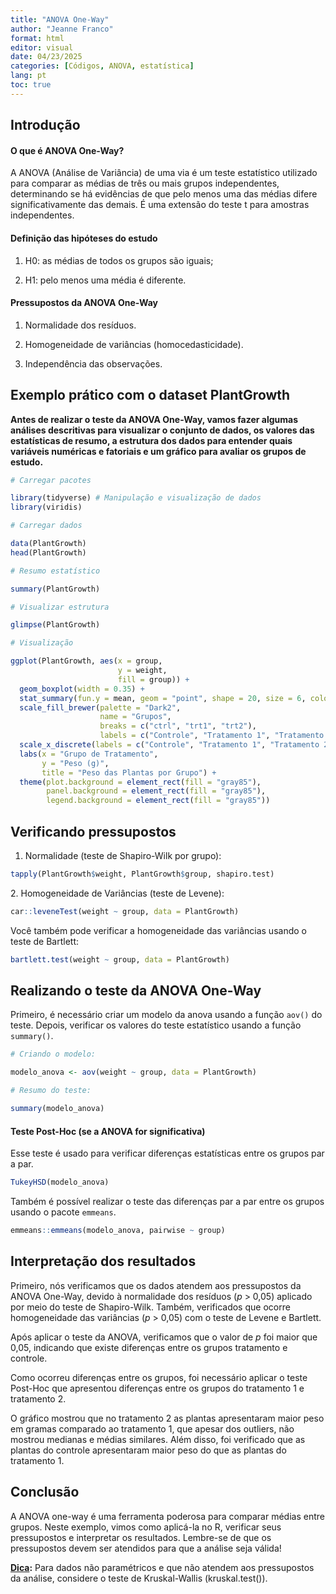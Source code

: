 ---
title: "ANOVA One-Way"
author: "Jeanne Franco"
format: html
editor: visual
date: 04/23/2025
categories: [Códigos, ANOVA, estatística]
lang: pt
toc: true
---

## Introdução

#### **O que é ANOVA One-Way?**

A ANOVA (Análise de Variância) de uma via é um teste estatístico utilizado para comparar as médias de três ou mais grupos independentes, determinando se há evidências de que pelo menos uma das médias difere significativamente das demais. É uma extensão do teste t para amostras independentes.

#### **Definição das hipóteses do estudo**

1.  H0: as médias de todos os grupos são iguais;

2.  H1: pelo menos uma média é diferente.

#### **Pressupostos da ANOVA One-Way**

1.  Normalidade dos resíduos.

2.  Homogeneidade de variâncias (homocedasticidade).

3.  Independência das observações.

## Exemplo prático com o dataset PlantGrowth

**Antes de realizar o teste da ANOVA One-Way, vamos fazer algumas análises descritivas para visualizar o conjunto de dados, os valores das estatísticas de resumo, a estrutura dos dados para entender quais variáveis numéricas e fatoriais e um gráfico para avaliar os grupos de estudo.**

```{r, message=FALSE, warning=FALSE}
# Carregar pacotes

library(tidyverse) # Manipulação e visualização de dados
library(viridis) 

# Carregar dados

data(PlantGrowth)
head(PlantGrowth)

# Resumo estatístico

summary(PlantGrowth)

# Visualizar estrutura

glimpse(PlantGrowth)

# Visualização 

ggplot(PlantGrowth, aes(x = group, 
                        y = weight, 
                        fill = group)) +
  geom_boxplot(width = 0.35) +
  stat_summary(fun.y = mean, geom = "point", shape = 20, size = 6, color = "beige", fill = "beige") +
  scale_fill_brewer(palette = "Dark2",
                    name = "Grupos",
                    breaks = c("ctrl", "trt1", "trt2"),
                    labels = c("Controle", "Tratamento 1", "Tratamento 2")) +
  scale_x_discrete(labels = c("Controle", "Tratamento 1", "Tratamento 2")) +
  labs(x = "Grupo de Tratamento",
       y = "Peso (g)",
       title = "Peso das Plantas por Grupo") +
  theme(plot.background = element_rect(fill = "gray85"),
        panel.background = element_rect(fill = "gray85"),
        legend.background = element_rect(fill = "gray85"))

```

## Verificando pressupostos

1.  Normalidade (teste de Shapiro-Wilk por grupo):

```{r, warning=FALSE, message=FALSE}
tapply(PlantGrowth$weight, PlantGrowth$group, shapiro.test)
```

2\. Homogeneidade de Variâncias (teste de Levene):

```{r warning=FALSE, message=FALSE}
car::leveneTest(weight ~ group, data = PlantGrowth)
```

Você também pode verificar a homogeneidade das variâncias usando o teste de Bartlett:

```{r warning=FALSE, message=FALSE}
bartlett.test(weight ~ group, data = PlantGrowth)
```

## Realizando o teste da ANOVA One-Way

Primeiro, é necessário criar um modelo da anova usando a função `aov()` do teste. Depois, verificar os valores do teste estatístico usando a função `summary()`.

```{r warning=FALSE, message=FALSE}
# Criando o modelo:

modelo_anova <- aov(weight ~ group, data = PlantGrowth)

# Resumo do teste:

summary(modelo_anova)
```

#### **Teste Post-Hoc (se a ANOVA for significativa)**

Esse teste é usado para verificar diferenças estatísticas entre os grupos par a par.

```{r warning=FALSE, message=FALSE}
TukeyHSD(modelo_anova)
```

Também é possível realizar o teste das diferenças par a par entre os grupos usando o pacote `emmeans`.

```{r warning=FALSE, message=FALSE}
emmeans::emmeans(modelo_anova, pairwise ~ group)
```

## Interpretação dos resultados

Primeiro, nós verificamos que os dados atendem aos pressupostos da ANOVA One-Way, devido à normalidade dos resíduos (*p* \> 0,05) aplicado por meio do teste de Shapiro-Wilk. Também, verificados que ocorre homogeneidade das variâncias (*p* \> 0,05) com o teste de Levene e Bartlett.

Após aplicar o teste da ANOVA, verificamos que o valor de *p* foi maior que 0,05, indicando que existe diferenças entre os grupos tratamento e controle.

Como ocorreu diferenças entre os grupos, foi necessário aplicar o teste Post-Hoc que apresentou diferenças entre os grupos do tratamento 1 e tratamento 2.

O gráfico mostrou que no tratamento 2 as plantas apresentaram maior peso em gramas comparado ao tratamento 1, que apesar dos outliers, não mostrou medianas e médias similares. Além disso, foi verificado que as plantas do controle apresentaram maior peso do que as plantas do tratamento 1.

## Conclusão

A ANOVA one-way é uma ferramenta poderosa para comparar médias entre grupos. Neste exemplo, vimos como aplicá-la no R, verificar seus pressupostos e interpretar os resultados. Lembre-se de que os pressupostos devem ser atendidos para que a análise seja válida!

[**Dica**]{.underline}**:** Para dados não paramétricos e que não atendem aos pressupostos da análise, considere o teste de Kruskal-Wallis (kruskal.test()).
